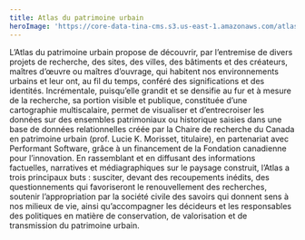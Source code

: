 ```yaml
---
title: Atlas du patrimoine urbain
heroImage: 'https://core-data-tina-cms.s3.us-east-1.amazonaws.com/atlas/quebec.jpg'
---
```


L’Atlas du patrimoine urbain propose de découvrir, par l’entremise de divers projets de recherche, des sites, des villes, des bâtiments et des créateurs, maîtres d’œuvre ou maîtres d’ouvrage, qui habitent nos environnements urbains et leur ont, au fil du temps, conféré des significations et des identités. Incrémentale, puisqu’elle grandit et se densifie au fur et à mesure de la recherche, sa portion visible et publique, constituée d’une cartographie multiscalaire, permet de visualiser et d’entrecroiser les données sur des ensembles patrimoniaux ou historique saisies dans une base de données relationnelles créée par la Chaire de recherche du Canada en patrimoine urbain (prof. Lucie K. Morisset, titulaire), en partenariat avec Performant Software, grâce à un financement de la Fondation canadienne pour l’innovation. En rassemblant et en diffusant des informations factuelles, narratives et médiagraphiques sur le paysage construit, l’Atlas a trois principaux buts : susciter, devant des recoupements inédits, des questionnements qui favoriseront le renouvellement des recherches, soutenir l’appropriation par la société civile des savoirs qui donnent sens à nos milieux de vie, ainsi qu’accompagner les décideurs et les responsables des politiques en matière de conservation, de valorisation et de transmission du patrimoine urbain.
